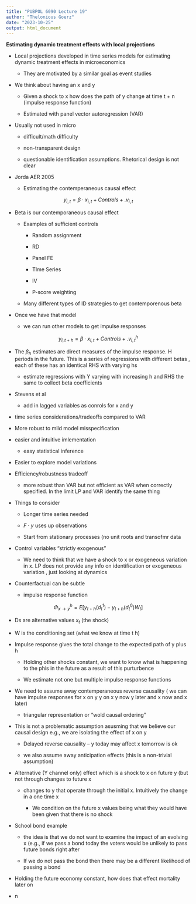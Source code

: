 ```yaml
---
title: "PUBPOL 6090 Lecture 19"
author: "Thelonious Goerz"
date: "2023-10-25"
output: html_document
---
```


**Estimating dynamic treatment effects with local projections**

-   Local projections developed in time series models for estimating dynamic treatment effects in microeconomics

    -   They are motivated by a similar goal as event studies

-   We think about having an x and y

    -   Given a shock to x how does the path of y change at time t + n (impulse response function)

    -   Estimated with panel vector autoregression (VAR)

-   Usually not used in micro

    -   difficult/math difficulty

    -   non-transparent design

    -   questionable identification assumptions. Rhetorical design is not clear

-   Jorda AER 2005

    -   Estimating the contemperaneous causal effect

$$
y_{i,t} = \beta \cdot x_{i,t} + Controls +. v_{i,t}
$$

-   Beta is our contemporaneous causal effect

    -   Examples of sufficient controls

        -   Random assignment

        -   RD

        -   Panel FE

        -   TIme Series

        -   IV

        -   P-score weighting

    -   Many different types of ID strategies to get contemporenous beta

-   Once we have that model

    -   we can run other models to get impulse responses

$$
y_{i,t +h} = \beta \cdot x_{i,t} + Controls +. v_{i,t}^h
$$

-   The $\beta_h$ estimates are direct measures of the impulse response. H periods in the future. This is a series of regressions with different betas , each of these has an identical RHS with varying hs

    -   estimate regressions with Y varying with increasing h and RHS the same to collect beta coefficients

-   Stevens et al

    -   add in lagged variables as conrols for x and y

-   time series considerations/tradeoffs compared to VAR

-   More robust to mild model misspecification

-   easier and intuitive imlementation

    -   easy statistical inference

-   Easier to explore model variations

-   Efficiency/robustness tradeoff

    -   more robust than VAR but not efficient as VAR when correctly specified. In the limit LP and VAR identify the same thing

-   Things to consider

    -   Longer time series needed

    -   $F \cdot y$ uses up observations

    -   Start from stationary processes (no unit roots and transofmr data

-   Control variables "strictly exogenous"

    -   We need to think that we have a shock to x or exogeneous variation in x. LP does not provide any info on identification or exogeneous variation , just looking at dynamics

-   Counterfactual can be subtle

    -   impulse response function

$$
\Phi_{x\to y}^h = E[y_{t+h} (d^1_t) - y_{t+h}(d^0_t)W_t]
$$

-   Ds are alternative values $x_t$ (the shock)

-   W is the conditioning set (what we know at time t h)

-   Impulse response gives the total change to the expected path of y plus h

    -   Holding other shocks constant, we want to know what is happening to the phis in the future as a result of this purturbence

    -   We estimate not one but multiple impulse response functions

-   We need to assume away contemperaneous reverse causality ( we can have impulse responses for x on y y on x y now y later and x now and x later)

    -   triangular representation or "wold causal ordering"

-   This is not a problematic assumption asusming that we believe our causal design e.g., we are isolating the effect of x on y

    -   Delayed reverse causality -- y today may affect x tomorrow is ok

    -   we also assume away anticipation effects (this is a non-trivial assumption)

-   Alternative (Y channel only) effect which is a shock to x on future y (but not through changes to future x

    -   changes to y that operate through the initial x. Intuitively the change in a one time x

        -   We condition on the future x values being what they would have been given that there is no shock

-   School bond example

    -   the idea is that we do not want to examine the impact of an evolving x (e.g., if we pass a bond today the voters would be unlikely to pass future bonds right after

    -   If we do not pass the bond then there may be a different likelihood of passing a bond

-   Holding the future economy constant, how does that effect mortality later on

-   n
